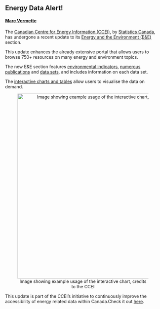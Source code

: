 ## Energy Data Alert!

#### [Marc Vermette](https://ca.linkedin.com/in/marc-vermette)


The [Canadian Centre for Energy Information (CCEI)](https://energy-information.canada.ca/en), by [Statistics Canada](https://www.statcan.gc.ca/en/about/statcan?MM=1), has undergone a recent update to its [Energy and the Environment (E&E)](https://energy-information.canada.ca/en/subjects/energy-and-environment) section.

This update enhances the already extensive portal that allows users to browse 750+ resources on many energy and environment topics.

The new E&E section features [environmental indicators](https://energy-information.canada.ca/en/indicators), [numerous publications](https://energy-information.canada.ca/en/subjects/energy-and-environment?utm_source=stakeholders&utm_medium=email&utm_campaign=statcan_ccei-ccie_2022&utm_content=2022-06-13#pubs-panel) and [data sets](https://energy-information.canada.ca/en/subjects/energy-and-environment?utm_source=stakeholders&utm_medium=email&utm_campaign=statcan_ccei-ccie_2022&utm_content=2022-06-13#datasets-panel), and includes information on each data set.

The [interactive charts and tables](https://energy-information.canada.ca/en/subjects/energy-and-environment?utm_source=stakeholders&utm_medium=email&utm_campaign=statcan_ccei-ccie_2022&utm_content=2022-06-13#tab-overview) allow users to visualise the data on demand. 

<center>
![Image showing example usage of the interactive chart, credits to the CCEI](https://i.imgur.com/pTiZwa9.png){width=600px}
</center>

This update is part of the CCEI’s initiative to continuously improve the accessibility of energy related data within Canada.Check it out [here](https://energy-information.canada.ca/en/subjects/energy-and-environment).
